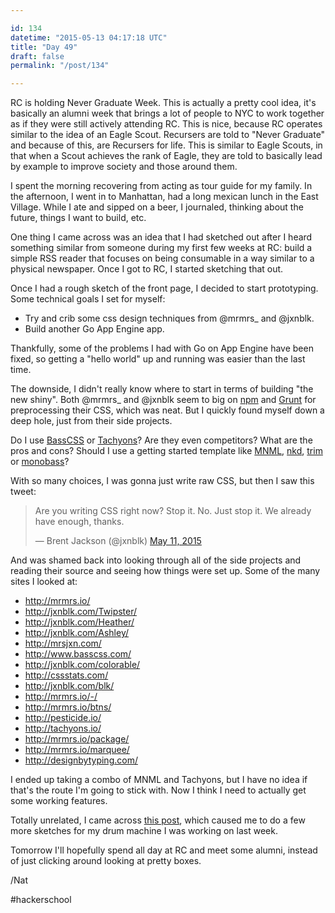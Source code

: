 ```yaml
---

id: 134
datetime: "2015-05-13 04:17:18 UTC"
title: "Day 49"
draft: false
permalink: "/post/134"

---
```


RC is holding Never Graduate Week. This is actually a pretty cool idea, it's basically an alumni week that brings a lot of people to NYC to work together as if they were still actively attending RC. This is nice, because RC operates similar to the idea of an Eagle Scout. Recursers are told to "Never Graduate" and because of this, are Recursers for life. This is similar to Eagle Scouts, in that when a Scout achieves the rank of Eagle, they are told to basically lead by example to improve society and those around them.

I spent the morning recovering from acting as tour guide for my family. In the afternoon, I went in to Manhattan, had a long mexican lunch in the East Village. While I ate and sipped on a beer, I journaled, thinking about the future, things I want to build, etc.

One thing I came across was an idea that I had sketched out after I heard something similar from someone during my first few weeks at RC: build a simple RSS reader that focuses on being consumable in a way similar to a physical newspaper. Once I got to RC, I started sketching that out.

Once I had a rough sketch of the front page, I decided to start prototyping. Some technical goals I set for myself: 

 - Try and crib some css design techniques from @mrmrs_ and @jxnblk.
 - Build another Go App Engine app.

Thankfully, some of the problems I had with Go on App Engine have been fixed, so getting a "hello world" up and running was easier than the last time.

The downside, I didn't really know where to start in terms of building "the new shiny". Both @mrmrs_ and @jxnblk seem to big on [npm](https://www.npmjs.com/) and [Grunt](http://gruntjs.com/) for preprocessing their CSS, which was neat. But I quickly found myself down a deep hole, just from their side projects.

Do I use [BassCSS](http://www.basscss.com/) or [Tachyons](http://tachyons.io/)? Are they even competitors? What are the pros and cons? Should I use a getting started template like [MNML](https://github.com/mrmrs/mnml), [nkd](http://nkd.cc/), [trim](https://github.com/mrmrs/trim) or [monobass](https://github.com/basscss/monobass)? 

With so many choices, I was gonna just write raw CSS, but then I saw this tweet:

<blockquote class="twitter-tweet" lang="en"><p lang="en" dir="ltr">Are you writing CSS right now?&#10;&#10;Stop it. No. Just stop it. We already have enough, thanks.</p>&mdash; Brent Jackson (@jxnblk) <a href="https://twitter.com/jxnblk/status/597836898174926848">May 11, 2015</a></blockquote>
<script async src="//platform.twitter.com/widgets.js" charset="utf-8"></script>

And was shamed back into looking through all of the side projects and reading their source and seeing how things were set up. Some of the many sites I looked at:

 - http://mrmrs.io/
 - http://jxnblk.com/Twipster/
 - http://jxnblk.com/Heather/
 - http://jxnblk.com/Ashley/
 - http://mrsjxn.com/
 - http://www.basscss.com/
 - http://jxnblk.com/colorable/
 - http://cssstats.com/
 - http://jxnblk.com/blk/
 - http://mrmrs.io/-/
 - http://mrmrs.io/btns/
 - http://pesticide.io/
 - http://tachyons.io/
 - http://mrmrs.io/package/
 - http://mrmrs.io/marquee/
 - http://designbytyping.com/

I ended up taking a combo of MNML and Tachyons, but I have no idea if that's the route I'm going to stick with. Now I think I need to actually get some working features.

Totally unrelated, I came across [this post](http://jxnblk.tumblr.com/post/210090110/nnn-mono-iphone-synth-love-this-minimalist), which caused me to do a few more sketches for my drum machine I was working on last week.

Tomorrow I'll hopefully spend all day at RC and meet some alumni, instead of just clicking around looking at pretty boxes.

/Nat

#hackerschool

